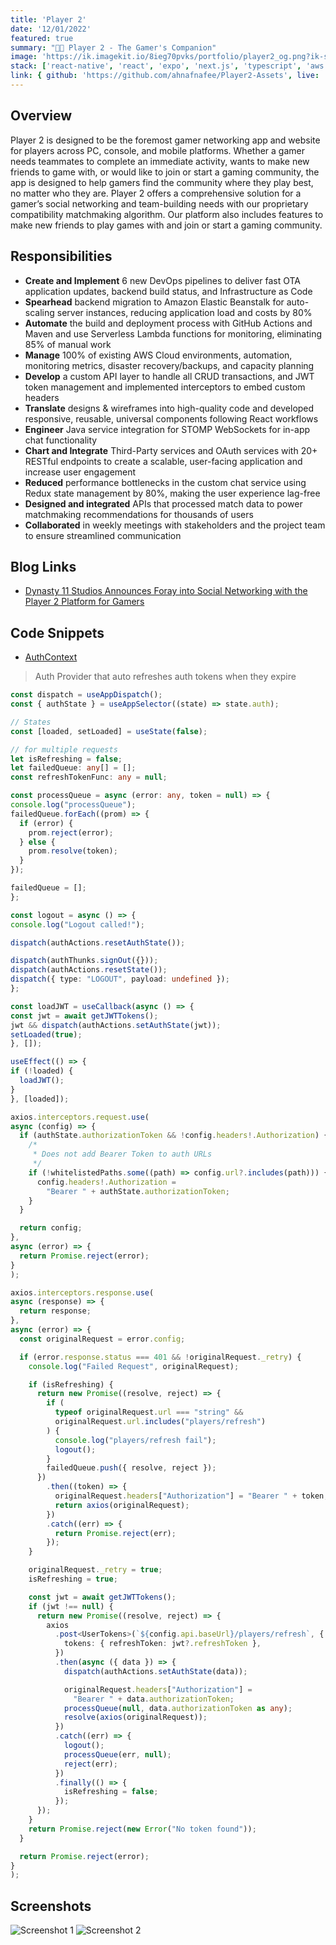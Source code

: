 ```yaml
---
title: 'Player 2'
date: '12/01/2022'
featured: true
summary: "🔴🔵 Player 2 - The Gamer's Companion"
image: 'https://ik.imagekit.io/8ieg70pvks/portfolio/player2_og.png?ik-sdk-version=javascript-1.4.3&updatedAt=1670987674672'
stack: ['react-native', 'react', 'expo', 'next.js', 'typescript', 'aws', 'java', 'spring-boot', 'postgresql', 'android', 'ios']
link: { github: 'https://github.com/ahnafnafee/Player2-Assets', live: 'https://player2app.com' }
---
```


## Overview

Player 2 is designed to be the foremost gamer networking app and website for players across PC, console, and
mobile platforms. Whether a gamer needs teammates to complete an immediate activity, wants to make new friends
to game with, or would like to join or start a gaming community, the app is designed to help gamers find the
community where they play best, no matter who they are. Player 2 offers a comprehensive solution for a gamer’s
social networking and team-building needs with our proprietary compatibility matchmaking algorithm. Our platform
also includes features to make new friends to play games with and join or start a gaming community.

## Responsibilities

- **Create and Implement** 6 new DevOps pipelines to deliver fast OTA application updates, backend build status,
and Infrastructure as Code
- **Spearhead** backend migration to Amazon Elastic Beanstalk for auto-scaling server instances, reducing application
load and costs by 80%
- **Automate** the build and deployment process with GitHub Actions and Maven and use Serverless Lambda functions for
monitoring, eliminating 85% of manual work
- **Manage** 100% of existing AWS Cloud environments, automation, monitoring metrics, disaster recovery/backups, and
capacity planning
- **Develop** a custom API layer to handle all CRUD transactions, and JWT token management and implemented interceptors
to embed custom headers
- **Translate** designs & wireframes into high-quality code and developed responsive, reusable, universal components
following React workflows
- **Engineer** Java service integration for STOMP WebSockets for in-app chat functionality
- **Chart and Integrate** Third-Party services and OAuth services with 20+ RESTful endpoints to create a scalable,
user-facing application and increase user engagement
- **Reduced** performance bottlenecks in the custom chat service using Redux state management by 80%, making the
user experience lag-free
- **Designed and integrated** APIs that processed match data to power matchmaking recommendations for thousands of users
- **Collaborated** in weekly meetings with stakeholders and the project team to ensure streamlined communication

## Blog Links

- [Dynasty 11 Studios Announces Foray into Social Networking with the Player 2 Platform for Gamers](https://markets.businessinsider.com/news/stocks/dynasty-11-studios-announces-foray-into-social-networking-with-the-player-2-platform-for-gamers-1031485933)

## Code Snippets

- [AuthContext](https://gist.github.com/ahnafnafee/0e0e29180e565c6f9a3bbd41fdbe9b28)

> Auth Provider that auto refreshes auth tokens when they expire

```typescript
const dispatch = useAppDispatch();
const { authState } = useAppSelector((state) => state.auth);

// States
const [loaded, setLoaded] = useState(false);

// for multiple requests
let isRefreshing = false;
let failedQueue: any[] = [];
const refreshTokenFunc: any = null;

const processQueue = async (error: any, token = null) => {
console.log("processQueue");
failedQueue.forEach((prom) => {
  if (error) {
    prom.reject(error);
  } else {
    prom.resolve(token);
  }
});

failedQueue = [];
};

const logout = async () => {
console.log("Logout called!");

dispatch(authActions.resetAuthState());

dispatch(authThunks.signOut({}));
dispatch(authActions.resetState());
dispatch({ type: "LOGOUT", payload: undefined });
};

const loadJWT = useCallback(async () => {
const jwt = await getJWTTokens();
jwt && dispatch(authActions.setAuthState(jwt));
setLoaded(true);
}, []);

useEffect(() => {
if (!loaded) {
  loadJWT();
}
}, [loaded]);

axios.interceptors.request.use(
async (config) => {
  if (authState.authorizationToken && !config.headers!.Authorization) {
    /*
     * Does not add Bearer Token to auth URLs
     */
    if (!whitelistedPaths.some((path) => config.url?.includes(path))) {
      config.headers!.Authorization =
        "Bearer " + authState.authorizationToken;
    }
  }

  return config;
},
async (error) => {
  return Promise.reject(error);
}
);

axios.interceptors.response.use(
async (response) => {
  return response;
},
async (error) => {
  const originalRequest = error.config;

  if (error.response.status === 401 && !originalRequest._retry) {
    console.log("Failed Request", originalRequest);

    if (isRefreshing) {
      return new Promise((resolve, reject) => {
        if (
          typeof originalRequest.url === "string" &&
          originalRequest.url.includes("players/refresh")
        ) {
          console.log("players/refresh fail");
          logout();
        }
        failedQueue.push({ resolve, reject });
      })
        .then((token) => {
          originalRequest.headers["Authorization"] = "Bearer " + token;
          return axios(originalRequest);
        })
        .catch((err) => {
          return Promise.reject(err);
        });
    }

    originalRequest._retry = true;
    isRefreshing = true;

    const jwt = await getJWTTokens();
    if (jwt !== null) {
      return new Promise((resolve, reject) => {
        axios
          .post<UserTokens>(`${config.api.baseUrl}/players/refresh`, {
            tokens: { refreshToken: jwt?.refreshToken },
          })
          .then(async ({ data }) => {
            dispatch(authActions.setAuthState(data));

            originalRequest.headers["Authorization"] =
              "Bearer " + data.authorizationToken;
            processQueue(null, data.authorizationToken as any);
            resolve(axios(originalRequest));
          })
          .catch((err) => {
            logout();
            processQueue(err, null);
            reject(err);
          })
          .finally(() => {
            isRefreshing = false;
          });
      });
    }
    return Promise.reject(new Error("No token found"));
  }

  return Promise.reject(error);
}
);
```

## Screenshots

![Screenshot 1](https://ik.imagekit.io/8ieg70pvks/portfolio/player2_ss_01.png?ik-sdk-version=javascript-1.4.3)
![Screenshot 2](https://ik.imagekit.io/8ieg70pvks/portfolio/player2_ss_02.png?ik-sdk-version=javascript-1.4.3)
